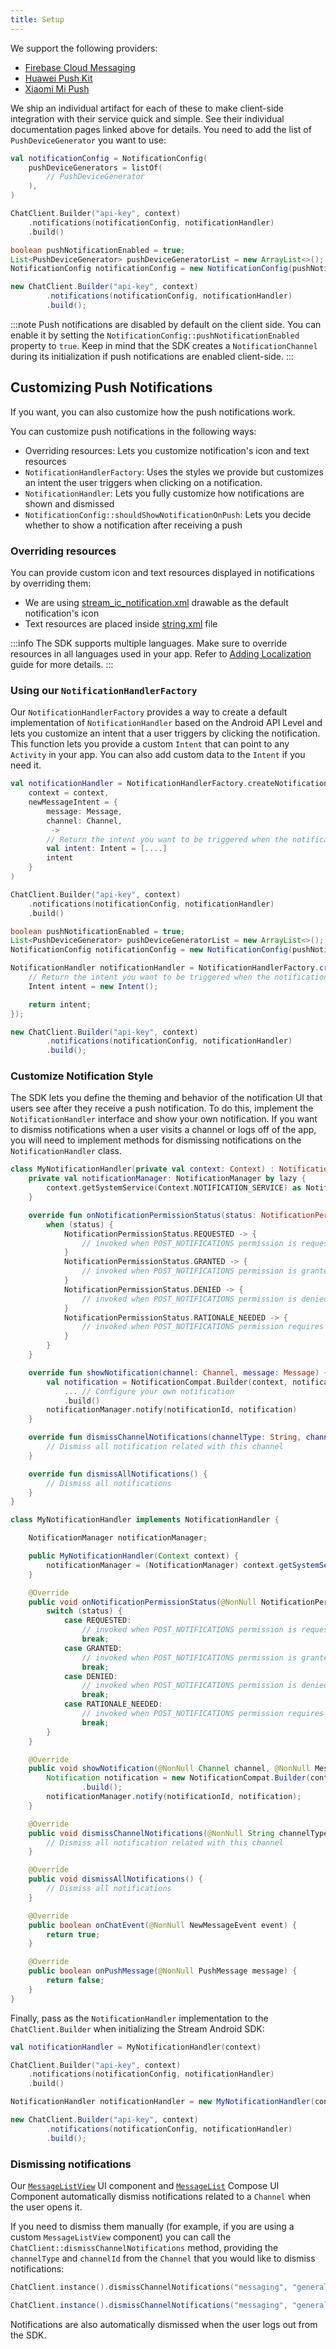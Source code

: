 ```yaml
---
title: Setup
---
```



We support the following providers:

- [Firebase Cloud Messaging](./03-push-providers/01-firebase.mdx)
- [Huawei Push Kit](./03-push-providers/02-huawei.mdx)
- [Xiaomi Mi Push](./03-push-providers/03-xiaomi.mdx)

We ship an individual artifact for each of these to make client-side integration with their service quick and simple. See their individual documentation pages linked above for details.
You need to add the list of `PushDeviceGenerator` you want to use:
<Tabs>
<TabItem value="kotlin" label="Kotlin">

```kotlin {1-5,8}
val notificationConfig = NotificationConfig(
    pushDeviceGenerators = listOf(
        // PushDeviceGenerator
    ),
)

ChatClient.Builder("api-key", context)
    .notifications(notificationConfig, notificationHandler)
    .build()
```
</TabItem>

<TabItem value="java" label="Java">

```java
boolean pushNotificationEnabled = true;
List<PushDeviceGenerator> pushDeviceGeneratorList = new ArrayList<>();
NotificationConfig notificationConfig = new NotificationConfig(pushNotificationEnabled, pushDeviceGeneratorList);

new ChatClient.Builder("api-key", context)
        .notifications(notificationConfig, notificationHandler)
        .build();
```
</TabItem>
</Tabs>

:::note
Push notifications are disabled by default on the client side. You can enable it by setting the `NotificationConfig::pushNotificationEnabled` property to `true`.
Keep in mind that the SDK creates a `NotificationChannel` during its initialization if push notifications are enabled client-side.
:::


## Customizing Push Notifications

If you want, you can also customize how the push notifications work.

You can customize push notifications in the following ways:
* Overriding resources: Lets you customize notification's icon and text resources
* `NotificationHandlerFactory`: Uses the styles we provide but customizes an intent the user triggers when clicking on a notification.
* `NotificationHandler`: Lets you fully customize how notifications are shown and dismissed
* `NotificationConfig::shouldShowNotificationOnPush`: Lets you decide whether to show a notification after receiving a push

### Overriding resources

You can provide custom icon and text resources displayed in notifications by overriding them:
- We are using [stream_ic_notification.xml](https://github.com/GetStream/stream-chat-android/blob/main/stream-chat-android-client/src/main/res/drawable/stream_ic_notification.xml) drawable as the default notification's icon
- Text resources are placed inside [string.xml](https://github.com/GetStream/stream-chat-android/blob/main/stream-chat-android-client/src/main/res/values/strings.xml) file

:::info
The SDK supports multiple languages. Make sure to override resources in all languages used in your app. Refer to [Adding Localization](../../../02-ui-components/06-guides/05-custom-translations.mdx) guide for more details.
:::

### Using our `NotificationHandlerFactory`

Our `NotificationHandlerFactory` provides a way to create a default implementation of `NotificationHandler` based on the Android API Level and lets you customize an intent that a user triggers by clicking the notification.
This function lets you provide a custom `Intent` that can point to any `Activity` in your app. You can also add custom data to the `Intent` if you need it.

<Tabs>
<TabItem value="kotlin" label="Kotlin">

```kotlin {1-11,14}
val notificationHandler = NotificationHandlerFactory.createNotificationHandler(
    context = context,
    newMessageIntent = {
        message: Message,
        channel: Channel,
         ->
        // Return the intent you want to be triggered when the notification is clicked
        val intent: Intent = [....]
        intent
    }
)

ChatClient.Builder("api-key", context)
    .notifications(notificationConfig, notificationHandler)
    .build()

```
</TabItem>

<TabItem value="java" label="Java">

```java
boolean pushNotificationEnabled = true;
List<PushDeviceGenerator> pushDeviceGeneratorList = new ArrayList<>();
NotificationConfig notificationConfig = new NotificationConfig(pushNotificationEnabled, pushDeviceGeneratorList);

NotificationHandler notificationHandler = NotificationHandlerFactory.createNotificationHandler(context, (messageId, channelType, channelId) -> {
    // Return the intent you want to be triggered when the notification is clicked
    Intent intent = new Intent();

    return intent;
});

new ChatClient.Builder("api-key", context)
        .notifications(notificationConfig, notificationHandler)
        .build();
```
</TabItem>
</Tabs>

### Customize Notification Style

The SDK lets you define the theming and behavior of the notification UI that users see after they receive a push notification.
To do this, implement the `NotificationHandler` interface and show your own notification.
If you want to dismiss notifications when a user visits a channel or logs off of the app, you will need to implement methods for dismissing notifications on the `NotificationHandler` class.

<Tabs>
<TabItem value="kotlin" label="Kotlin">

```kotlin {23,30,34}
class MyNotificationHandler(private val context: Context) : NotificationHandler {
    private val notificationManager: NotificationManager by lazy {
        context.getSystemService(Context.NOTIFICATION_SERVICE) as NotificationManager
    }

    override fun onNotificationPermissionStatus(status: NotificationPermissionStatus) {
        when (status) {
            NotificationPermissionStatus.REQUESTED -> {
                // invoked when POST_NOTIFICATIONS permission is requested
            }
            NotificationPermissionStatus.GRANTED -> {
                // invoked when POST_NOTIFICATIONS permission is granted
            }
            NotificationPermissionStatus.DENIED -> {
                // invoked when POST_NOTIFICATIONS permission is denied
            }
            NotificationPermissionStatus.RATIONALE_NEEDED -> {
                // invoked when POST_NOTIFICATIONS permission requires rationale
            }
        }
    }

    override fun showNotification(channel: Channel, message: Message) {
        val notification = NotificationCompat.Builder(context, notificationChannelId)
            ... // Configure your own notification
            .build()
        notificationManager.notify(notificationId, notification)
    }

    override fun dismissChannelNotifications(channelType: String, channelId: String) {
        // Dismiss all notification related with this channel
    }

    override fun dismissAllNotifications() {
        // Dismiss all notifications
    }
}
```
</TabItem>

<TabItem value="java" label="Java">

```java
class MyNotificationHandler implements NotificationHandler {

    NotificationManager notificationManager;

    public MyNotificationHandler(Context context) {
        notificationManager = (NotificationManager) context.getSystemService(Context.NOTIFICATION_SERVICE) ;
    }

    @Override
    public void onNotificationPermissionStatus(@NonNull NotificationPermissionStatus status) {
        switch (status) {
            case REQUESTED:
                // invoked when POST_NOTIFICATIONS permission is requested
                break;
            case GRANTED:
                // invoked when POST_NOTIFICATIONS permission is granted
                break;
            case DENIED:
                // invoked when POST_NOTIFICATIONS permission is denied
                break;
            case RATIONALE_NEEDED:
                // invoked when POST_NOTIFICATIONS permission requires rationale
                break;
        }
    }

    @Override
    public void showNotification(@NonNull Channel channel, @NonNull Message message) {
        Notification notification = new NotificationCompat.Builder(context, notificationChannelId)
                .build();
        notificationManager.notify(notificationId, notification);
    }

    @Override
    public void dismissChannelNotifications(@NonNull String channelType, @NonNull String channelId) {
        // Dismiss all notification related with this channel
    }

    @Override
    public void dismissAllNotifications() {
        // Dismiss all notifications
    }

    @Override
    public boolean onChatEvent(@NonNull NewMessageEvent event) {
        return true;
    }

    @Override
    public boolean onPushMessage(@NonNull PushMessage message) {
        return false;
    }
}
```
</TabItem>
</Tabs>

Finally, pass as the `NotificationHandler` implementation to the `ChatClient.Builder` when initializing the Stream Android SDK:

<Tabs>
<TabItem value="kotlin" label="Kotlin">

```kotlin {4}
val notificationHandler = MyNotificationHandler(context)

ChatClient.Builder("api-key", context)
    .notifications(notificationConfig, notificationHandler)
    .build()
```
</TabItem>

<TabItem value="java" label="Java">

```java
NotificationHandler notificationHandler = new MyNotificationHandler(context);

new ChatClient.Builder("api-key", context)
        .notifications(notificationConfig, notificationHandler)
        .build();
```
</TabItem>
</Tabs>

### Dismissing notifications

Our [`MessageListView`](../../../02-ui-components/04-message-components/02-message-list.mdx) UI component and [`MessageList`](../../../03-compose/05-message-components/03-message-list.mdx) Compose UI Component automatically dismiss notifications related to a `Channel` when the user opens it.

If you need to dismiss them manually (for example, if you are using a custom `MessageListView` component) you can call the `ChatClient::dismissChannelNotifications` method, providing the `channelType` and `channelId` from the `Channel` that you would like to dismiss notifications:

<Tabs>
<TabItem value="kotlin" label="Kotlin">

```kotlin
ChatClient.instance().dismissChannelNotifications("messaging", "general")
```
</TabItem>

<TabItem value="java" label="Java">

```java
ChatClient.instance().dismissChannelNotifications("messaging", "general");
```
</TabItem>
</Tabs>

Notifications are also automatically dismissed when the user logs out from the SDK.